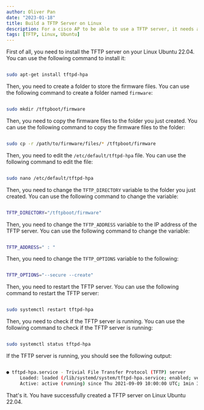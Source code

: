 ```yaml
---
author: Oliver Pan
date: "2023-01-18"
title: Build a TFTP Server on Linux
description: For a cisco AP to be able to use a TFTP server, it needs an IP address first. If you don't have a switch, you can use a laptop to create a TFTP server on Linux Ubuntu 22.04.
tags: [TFTP, Linux, Ubuntu]
---
```


First of all, you need to install the TFTP server on your Linux Ubuntu 22.04. You can use the following command to install it:

```bash

sudo apt-get install tftpd-hpa

```

Then, you need to create a folder to store the firmware files. You can use the following command to create a folder named `firmware`:

```bash

sudo mkdir /tftpboot/firmware

```

Then, you need to copy the firmware files to the folder you just created. You can use the following command to copy the firmware files to the folder:

```bash

sudo cp -r /path/to/firmware/files/* /tftpboot/firmware

```

Then, you need to edit the `/etc/default/tftpd-hpa` file. You can use the following command to edit the file:

```bash

sudo nano /etc/default/tftpd-hpa

```

Then, you need to change the `TFTP_DIRECTORY` variable to the folder you just created. You can use the following command to change the variable:

```bash

TFTP_DIRECTORY="/tftpboot/firmware"

```

Then, you need to change the `TFTP_ADDRESS` variable to the IP address of the TFTP server. You can use the following command to change the variable:

```bash

TFTP_ADDRESS=" : "

```

Then, you need to change the `TFTP_OPTIONS` variable to the following:

```bash

TFTP_OPTIONS="--secure --create"

```

Then, you need to restart the TFTP server. You can use the following command to restart the TFTP server:

```bash

sudo systemctl restart tftpd-hpa

```

Then, you need to check if the TFTP server is running. You can use the following command to check if the TFTP server is running:

```bash

sudo systemctl status tftpd-hpa

```

If the TFTP server is running, you should see the following output:

```bash

● tftpd-hpa.service - Trivial File Transfer Protocol (TFTP) server
     Loaded: loaded (/lib/systemd/system/tftpd-hpa.service; enabled; vendor preset: enabled)
     Active: active (running) since Thu 2021-09-09 10:00:00 UTC; 1min 30s ago

```

That's it. You have successfully created a TFTP server on Linux Ubuntu 22.04.
